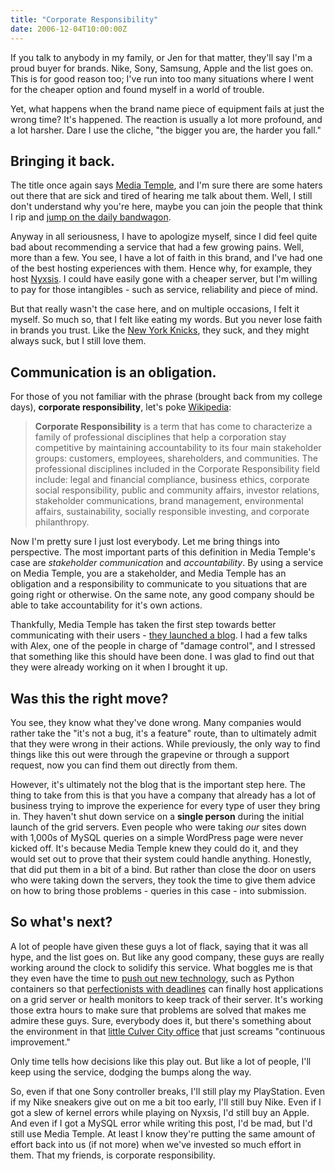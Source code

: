 ```yaml
---
title: "Corporate Responsibility"
date: 2006-12-04T10:00:00Z
---
```


If you talk to anybody in my family, or Jen for that matter, they'll say I'm a proud buyer for brands. Nike, Sony, Samsung, Apple and the list goes on. This is for good reason too; I've run into too many situations where I went for the cheaper option and found myself in a world of trouble.

Yet, what happens when the brand name piece of equipment fails at just the wrong time? It's happened. The reaction is usually a lot more profound, and a lot harsher. Dare I use the cliche, "the bigger you are, the harder you fall."

## Bringing it back.

The title once again says [Media Temple][1], and I'm sure there are some haters out there that are sick and tired of hearing me talk about them. Well, I still don't understand why you're here, maybe you can join the people that think I rip and [jump on the daily bandwagon][2].

Anyway in all seriousness, I have to apologize myself, since I did feel quite bad about recommending a service that had a few growing pains. Well, more than a few. You see, I have a lot of faith in this brand, and I've had one of the best hosting experiences with them. Hence why, for example, they host [Nyxsis][3]. I could have easily gone with a cheaper server, but I'm willing to pay for those intangibles - such as service, reliability and piece of mind.

But that really wasn't the case here, and on multiple occasions, I felt it myself. So much so, that I felt like eating my words. But you never lose faith in brands you trust. Like the [New York Knicks][4], they suck, and they might always suck, but I still love them.

## Communication is an obligation.

For those of you not familiar with the phrase (brought back from my college days), **corporate responsibility**, let's poke [Wikipedia][5]:

> **Corporate Responsibility** is a term that has come to characterize a family of professional disciplines that help a corporation stay competitive by maintaining accountability to its four main stakeholder groups: customers, employees, shareholders, and communities. The professional disciplines included in the Corporate Responsibility field include: legal and financial compliance, business ethics, corporate social responsibility, public and community affairs, investor relations, stakeholder communications, brand management, environmental affairs, sustainability, socially responsible investing, and corporate philanthropy.

Now I'm pretty sure I just lost everybody. Let me bring things into perspective. The most important parts of this definition in Media Temple's case are *stakeholder communication* and *accountability*. By using a service on Media Temple, you are a stakeholder, and Media Temple has an obligation and a responsibility to communicate to you situations that are going right or otherwise. On the same note, any good company should be able to take accountability for it's own actions.

Thankfully, Media Temple has taken the first step towards better communicating with their users - [they launched a blog][6]. I had a few talks with Alex, one of the people in charge of "damage control", and I stressed that something like this should have been done. I was glad to find out that they were already working on it when I brought it up.

## Was this the right move?

You see, they know what they've done wrong. Many companies would rather take the "it's not a bug, it's a feature" route, than to ultimately admit that they were wrong in their actions. While previously, the only way to find things like this out were through the grapevine or through a support request, now you can find them out directly from them.

However, it's ultimately not the blog that is the important step here. The thing to take from this is that you have a company that already has a lot of business trying to improve the experience for every type of user they bring in. They haven't shut down service on a **single person** during the initial launch of the grid servers. Even people who were taking *our* sites down with 1,000s of MySQL queries on a simple WordPress page were never kicked off. It's because Media Temple knew they could do it, and they would set out to prove that their system could handle anything. Honestly, that did put them in a bit of a bind. But rather than close the door on users who were taking down the servers, they took the time to give them advice on how to bring those problems - queries in this case - into submission.

## So what's next?

A lot of people have given these guys a lot of flack, saying that it was all hype, and the list goes on. But like any good company, these guys are really working around the clock to solidify this service. What boggles me is that they even have the time to [push out new technology][7], such as Python containers so that [perfectionists with deadlines][8] can finally host applications on a grid server or health monitors to keep track of their server. It's working those extra hours to make sure that problems are solved that makes me admire these guys. Sure, everybody does it, but there's something about the environment in that [little Culver City office][9] that just screams "continuous improvement."

Only time tells how decisions like this play out. But like a lot of people, I'll keep using the service, dodging the bumps along the way.

So, even if that one Sony controller breaks, I'll still play my PlayStation. Even if my Nike sneakers give out on me a bit too early, I'll still buy Nike. Even if I got a slew of kernel errors while playing on Nyxsis, I'd still buy an Apple. And even if I got a MySQL error while writing this post, I'd be mad, but I'd still use Media Temple. At least I know they're putting the same amount of effort back into us (if not more) when we've invested so much effort in them. That my friends, is corporate responsibility.

[1]: http://mediatemple.net/.from/avalonstar.com
[2]: http://avalonstar.com/blog/2006/dec/03/booo-hisss/
[3]: http://nyxsis-ro.com
[4]: http://www.nba.com/knicks/
[5]: http://en.wikipedia.org/wiki/Corporate_responsibility
[6]: http://www.mediatemple.net/weblog/
[7]: http://www.mediatemple.net/weblog/2006/12/04/grid-improvements-new-gmr-release/
[8]: http://www.djangoproject.com/
[9]: http://flickr.com/photos/avalonstar/223800446/
